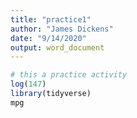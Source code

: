 ```yaml
---
title: "practice1"
author: "James Dickens"
date: "9/14/2020"
output: word_document
---
```


```r


# this a practice activity
log(147)
library(tidyverse)
mpg


```
